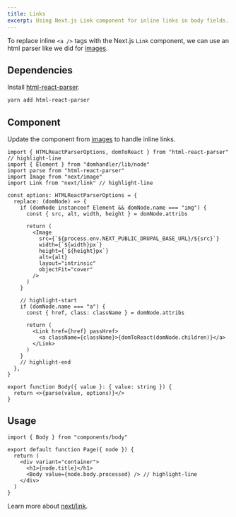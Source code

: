 ```yaml
---
title: Links
excerpt: Using Next.js Link component for inline links in body fields.
---
```


To replace inline `<a />` tags with the Next.js `Link` component, we can use an html parser like we did for [images](/docs/guides/inline-images).

## Dependencies

Install [html-react-parser](https://github.com/remarkablemark/html-react-parser).

```sh
yarn add html-react-parser
```

## Component

Update the component from [images](/docs/guides/inline-images) to handle inline links.

```tsx title=components/body.tsx
import { HTMLReactParserOptions, domToReact } from "html-react-parser" // highlight-line
import { Element } from "domhandler/lib/node"
import parse from "html-react-parser"
import Image from "next/image"
import Link from "next/link" // highlight-line

const options: HTMLReactParserOptions = {
  replace: (domNode) => {
    if (domNode instanceof Element && domNode.name === "img") {
      const { src, alt, width, height } = domNode.attribs

      return (
        <Image
          src={`${process.env.NEXT_PUBLIC_DRUPAL_BASE_URL}/${src}`}
          width={`${width}px`}
          height={`${height}px`}
          alt={alt}
          layout="intrinsic"
          objectFit="cover"
        />
      )
    }

    // highlight-start
    if (domNode.name === "a") {
      const { href, class: className } = domNode.attribs

      return (
        <Link href={href} passHref>
          <a className={className}>{domToReact(domNode.children)}</a>
        </Link>
      )
    }
    // highlight-end
  },
}

export function Body({ value }: { value: string }) {
  return <>{parse(value, options)}</>
}
```

## Usage

```tsx title=pages/index.tsx
import { Body } from "components/body"

export default function Page({ node }) {
  return (
    <div variant="container">
      <h1>{node.title}</h1>
      <Body value={node.body.processed} /> // highlight-line
    </div>
  )
}
```

Learn more about [next/link](https://nextjs.org/docs/api-reference/next/link).

